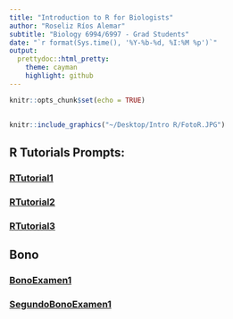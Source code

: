 ```yaml
---
title: "Introduction to R for Biologists"
author: "Roseliz Ríos Alemar"
subtitle: "Biology 6994/6997 - Grad Students"
date: "`r format(Sys.time(), '%Y-%b-%d, %I:%M %p')`"
output:
  prettydoc::html_pretty:
    theme: cayman
    highlight: github
---
```

```r
knitr::opts_chunk$set(echo = TRUE)
```
## 

```r
knitr::include_graphics("~/Desktop/Intro R/FotoR.JPG")
```

## R Tutorials Prompts:
### [RTutorial1](Assignments/RTutorial1.html)
### [RTutorial2](Assignments/RTutorial2.html)
### [RTutorial3](Assignments/RTutorial3.html)

## Bono
### [BonoExamen1](Assignments/BonoExamen1.html)
### [SegundoBonoExamen1](Assigments/SegundoBonoExamen1.html)